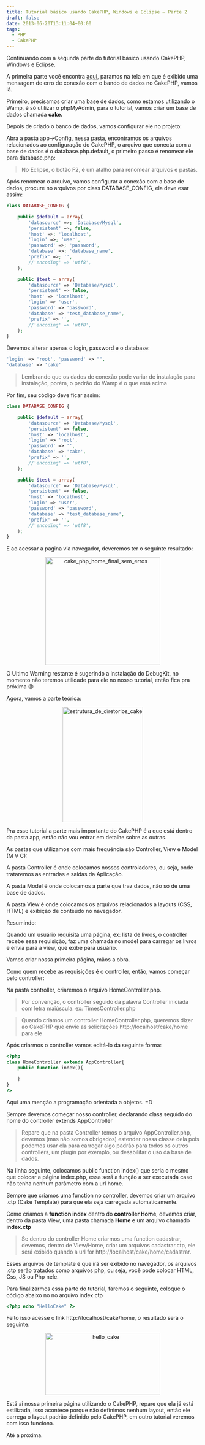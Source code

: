 ```yaml
---
title: Tutorial básico usando CakePHP, Windows e Eclipse – Parte 2
draft: false
date: 2013-06-20T13:11:04+00:00
tags:
  - PHP
  - CakePHP
---
```


Continuando com a segunda parte do tutorial básico usando CakePHP, Windows e Eclipse.

A primeira parte você encontra [aqui][1], paramos na tela em que é exibido uma mensagem de erro de conexão com o bando de dados no CakePHP, vamos lá.

Primeiro, precisamos criar uma base de dados, como estamos utilizando o Wamp, é só utilizar o phpMyAdmin, para o tutorial, vamos criar um base de dados chamada **cake.**

Depois de criado o banco de dados, vamos configurar ele no projeto:

Abra a pasta app->Config, nessa pasta, encontramos os arquivos relacionados ao configuração do CakePHP, o arquivo que conecta com a base de dados é o database.php.default, o primeiro passo é renomear ele para database.php:

> No Eclipse, o botão F2, é um atalho para renomear arquivos e pastas.

Após renomear o arquivo, vamos configurar a conexão com a base de dados, procure no arquivos por class DATABASE_CONFIG, ela deve esar assim:

```php
class DATABASE_CONFIG {

    public $default = array(
        'datasource' =>; 'Database/Mysql',
        'persistent' =>; false,
        'host' =>; 'localhost',
        'login' =>; 'user',
        'password' =>; 'password',
        'database' =>; 'database_name',
        'prefix' =>; '',
        //'encoding' => 'utf8',
    );

    public $test = array(
        'datasource' => 'Database/Mysql',
        'persistent' => false,
        'host' => 'localhost',
        'login' => 'user',
        'password' => 'password',
        'database' => 'test_database_name',
        'prefix' => '',
        //'encoding' => 'utf8',
    );
}
```

Devemos alterar apenas o login, password e o database:

```php
'login' => 'root', 'password' => "",
'database' => 'cake'
```

> Lembrando que os dados de conexão pode variar de instalação para instalação, porém, o padrão do Wamp é o que está acima

Por fim, seu código deve ficar assim:

```php
class DATABASE_CONFIG {

    public $default = array(
        'datasource' => 'Database/Mysql',
        'persistent' => false,
        'host' => 'localhost',
        'login' => 'root',
        'password' => '',
        'database' => 'cake',
        'prefix' => '',
        //'encoding' => 'utf8',
    );

    public $test = array(
        'datasource' => 'Database/Mysql',
        'persistent' => false,
        'host' => 'localhost',
        'login' => 'user',
        'password' => 'password',
        'database' => 'test_database_name',
        'prefix' => '',
        //'encoding' => 'utf8',
    );
}
```

E ao acessar a pagina via navegador, deveremos ter o seguinte resultado:

<p style="text-align: center;">
  <a href="http://res.cloudinary.com/cezarcruz-com-br/image/upload/v1454457599/cake_php_home_final_sem_erros_vnpu2o.png">
    <img
      class="size-medium wp-image-60 aligncenter"
      alt="cake_php_home_final_sem_erros"
      src="http://res.cloudinary.com/cezarcruz-com-br/image/upload/h_281,w_300/v1454457599/cake_php_home_final_sem_erros_vnpu2o.png"
      width="300"
      height="281"
    />
  </a>
</p>

O Ultimo Warning restante é sugerindo a instalação do DebugKit, no momento não teremos utilidade para ele no nosso tutorial, então fica pra próxima 😉

Agora, vamos a parte teórica:

<p style="text-align: center;">
  <a href="http://res.cloudinary.com/cezarcruz-com-br/image/upload/v1454457598/estrutura_de_diretorios_cake_hvocmx.png">
    <img
      class="size-medium wp-image-61 aligncenter"
      alt="estrutura_de_diretorios_cake"
      src="http://res.cloudinary.com/cezarcruz-com-br/image/upload/h_300,w_210/v1454457598/estrutura_de_diretorios_cake_hvocmx.png"
      width="210"
      height="300"
    />
  </a>
</p>

Pra esse tutorial a parte mais importante do CakePHP é a que está dentro da pasta app, então não vou entrar em detalhe sobre as outras.

As pastas que utilizamos com mais frequência são Controller, View e Model (M V C):

A pasta Controller é onde colocamos nossos controladores, ou seja, onde trataremos as entradas e saídas da Aplicação.

A pasta Model é onde colocamos a parte que traz dados, não só de uma base de dados.

A pasta View é onde colocamos os arquivos relacionados a layouts (CSS, HTML) e exibição de conteúdo no navegador.

Resumindo:

Quando um usuário requisita uma página, ex: lista de livros, o controller recebe essa requisição, faz uma chamada no model para carregar os livros e envia para a view, que exibe para usuário.

Vamos criar nossa primeira página, mãos a obra.

Como quem recebe as requisições é o controller, então, vamos começar pelo controller:

Na pasta controller, criaremos o arquivo HomeController.php.

> Por convenção, o controller seguido da palavra Controller iniciada com letra maiúscula. ex: TimesController.php

> Quando criamos um controller HomeController.php, queremos dizer ao CakePHP que envie as solicitações http://localhost/cake/home para ele

Após criarmos o controller vamos editá-lo da seguinte forma:

```php
<?php
class HomeController extends AppController{
    public function index(){

    }
}
?>
```

Aqui uma menção a programação orientada a objetos. =D

Sempre devemos começar nosso controller, declarando class seguido do nome do controller extends AppController

> Repare que na pasta Controller temos o arquivo AppController.php, devemos (mas não somos obrigados) estender nossa classe dela pois podemos usar ela para carregar algo padrão para todos os outros controllers, um plugin por exemplo, ou desabilitar o uso da base de dados.

Na linha seguinte, colocamos public function index() que seria o mesmo que colocar a página index.php, essa será a função a ser executada caso não tenha nenhum parâmetro com a url home.

Sempre que criamos uma function no controller, devemos criar um arquivo .ctp (Cake Template) para que ela seja carregada automaticamente.

Como criamos a **function index** dentro do **controller Home**, devemos criar, dentro da pasta View, uma pasta chamada **Home** e um arquivo chamado **index.ctp**

> Se dentro do controller Home criarmos uma function cadastrar, devemos, dentro de View/Home, criar um arquivos cadastrar.ctp, ele será exibido quando a url for http://localhost/cake/home/cadastrar.

Esses arquivos de template é que irá ser exibido no navegador, os arquivos .ctp serão tratados como arquivos php, ou seja, você pode colocar HTML, Css, JS ou Php nele.

Para finalizarmos essa parte do tutorial, faremos o seguinte, coloque o código abaixo no no arquivo index.ctp

```php
<?php echo "HelloCake" ?>
```

Feito isso acesse o link http://localhost/cake/home, o resultado será o seguinte:

<p style="text-align: center;">
  <a href="http://res.cloudinary.com/cezarcruz-com-br/image/upload/v1454457597/hello_cake_tw5o6d.png">
    <img
      class="size-medium wp-image-63 aligncenter"
      alt="hello_cake"
      src="http://res.cloudinary.com/cezarcruz-com-br/image/upload/h_163,w_300/v1454457597/hello_cake_tw5o6d.png"
      width="300"
      height="162"
    />
  </a>
</p>

Está ai nossa primeira página utilizando o CakePHP, repare que ela já está estilizada, isso acontece porque não definimos nenhum layout, então ele carrega o layout padrão definido pelo CakePHP, em outro tutorial veremos com isso funciona.

Até a próxima.

[1]: /tutorial-basico-usando-cakephp-windows-eclipse-parte1/
